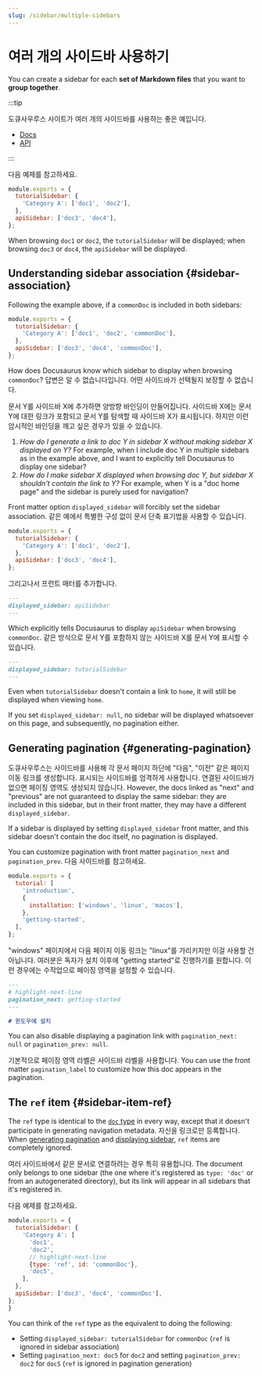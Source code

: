 ```yaml
---
slug: /sidebar/multiple-sidebars
---
```


# 여러 개의 사이드바 사용하기

You can create a sidebar for each **set of Markdown files** that you want to **group together**.

:::tip

도큐사우루스 사이트가 여러 개의 사이드바를 사용하는 좋은 예입니다.

- [Docs](../../../introduction.mdx)
- [API](../../../cli.mdx)

:::

다음 예제를 참고하세요.

```js title="sidebars.js"
module.exports = {
  tutorialSidebar: {
    'Category A': ['doc1', 'doc2'],
  },
  apiSidebar: ['doc3', 'doc4'],
};
```

When browsing `doc1` or `doc2`, the `tutorialSidebar` will be displayed; when browsing `doc3` or `doc4`, the `apiSidebar` will be displayed.

## Understanding sidebar association {#sidebar-association}

Following the example above, if a `commonDoc` is included in both sidebars:

```js title="sidebars.js"
module.exports = {
  tutorialSidebar: {
    'Category A': ['doc1', 'doc2', 'commonDoc'],
  },
  apiSidebar: ['doc3', 'doc4', 'commonDoc'],
};
```

How does Docusaurus know which sidebar to display when browsing `commonDoc`? 답변은 알 수 없습니다입니다. 어떤 사이드바가 선택될지 보장할 수 없습니다.

문서 Y를 사이드바 X에 추가하면 양방향 바인딩이 만들어집니다. 사이드바 X에는 문서 Y에 대한 링크가 포함되고 문서 Y를 탐색할 때 사이드바 X가 표시됩니다. 하지만 이런 암시적인 바인딩을 깨고 싶은 경우가 있을 수 있습니다.

1. _How do I generate a link to doc Y in sidebar X without making sidebar X displayed on Y?_ For example, when I include doc Y in multiple sidebars as in the example above, and I want to explicitly tell Docusaurus to display one sidebar?
2. _How do I make sidebar X displayed when browsing doc Y, but sidebar X shouldn't contain the link to Y?_ For example, when Y is a "doc home page" and the sidebar is purely used for navigation?

Front matter option `displayed_sidebar` will forcibly set the sidebar association. 같은 예에서 특별한 구성 없이 문서 단축 표기법을 사용할 수 있습니다.

```js title="sidebars.js"
module.exports = {
  tutorialSidebar: {
    'Category A': ['doc1', 'doc2'],
  },
  apiSidebar: ['doc3', 'doc4'],
};
```

그리고나서 프런트 매터를 추가합니다.

```md title="commonDoc.md"
---
displayed_sidebar: apiSidebar
---
```

Which explicitly tells Docusaurus to display `apiSidebar` when browsing `commonDoc`. 같은 방식으로 문서 Y를 포함하지 않는 사이드바 X를 문서 Y에 표시할 수 있습니다.

```md title="home.md"
---
displayed_sidebar: tutorialSidebar
---
```

Even when `tutorialSidebar` doesn't contain a link to `home`, it will still be displayed when viewing `home`.

If you set `displayed_sidebar: null`, no sidebar will be displayed whatsoever on this page, and subsequently, no pagination either.

## Generating pagination {#generating-pagination}

도큐사우루스는 사이드바를 사용해 각 문서 페이지 하단에 "다음", "이전" 같은 페이지 이동 링크를 생성합니다. 표시되는 사이드바를 엄격하게 사용합니다. 연결된 사이드바가 없으면 페이징 영역도 생성되지 않습니다. However, the docs linked as "next" and "previous" are not guaranteed to display the same sidebar: they are included in this sidebar, but in their front matter, they may have a different `displayed_sidebar`.

If a sidebar is displayed by setting `displayed_sidebar` front matter, and this sidebar doesn't contain the doc itself, no pagination is displayed.

You can customize pagination with front matter `pagination_next` and `pagination_prev`. 다음 사이드바를 참고하세요.

```js title="sidebars.js"
module.exports = {
  tutorial: [
    'introduction',
    {
      installation: ['windows', 'linux', 'macos'],
    },
    'getting-started',
  ],
};
```

"windows" 페이지에서 다음 페이지 이동 링크는 "linux"를 가리키지만 이걸 사용할 건 아닙니다. 여러분은 독자가 설치 이후에 "getting started"로 진행하기를 원합니다. 이런 경우에는 수작업으로 페이징 영역을 설정할 수 있습니다.

```md title="windows.md"
---
# highlight-next-line
pagination_next: getting-started
---

# 윈도우에 설치
```

You can also disable displaying a pagination link with `pagination_next: null` or `pagination_prev: null`.

기본적으로 페이징 영역 라벨은 사이드바 라벨을 사용합니다. You can use the front matter `pagination_label` to customize how this doc appears in the pagination.

## The `ref` item {#sidebar-item-ref}

The `ref` type is identical to the [`doc` type](./items.mdx#sidebar-item-doc) in every way, except that it doesn't participate in generating navigation metadata. 자신을 링크로만 등록합니다. When [generating pagination](#generating-pagination) and [displaying sidebar](#sidebar-association), `ref` items are completely ignored.

여러 사이드바에서 같은 문서로 연결하려는 경우 특히 유용합니다. The document only belongs to one sidebar (the one where it's registered as `type: 'doc'` or from an autogenerated directory), but its link will appear in all sidebars that it's registered in.

다음 예제를 참고하세요.

```js title="sidebars.js"
module.exports = {
  tutorialSidebar: {
    'Category A': [
      'doc1',
      'doc2',
      // highlight-next-line
      {type: 'ref', id: 'commonDoc'},
      'doc5',
    ],
  },
  apiSidebar: ['doc3', 'doc4', 'commonDoc'],
};
}
```

You can think of the `ref` type as the equivalent to doing the following:

- Setting `displayed_sidebar: tutorialSidebar` for `commonDoc` (`ref` is ignored in sidebar association)
- Setting `pagination_next: doc5` for `doc2` and setting `pagination_prev: doc2` for `doc5` (`ref` is ignored in pagination generation)
